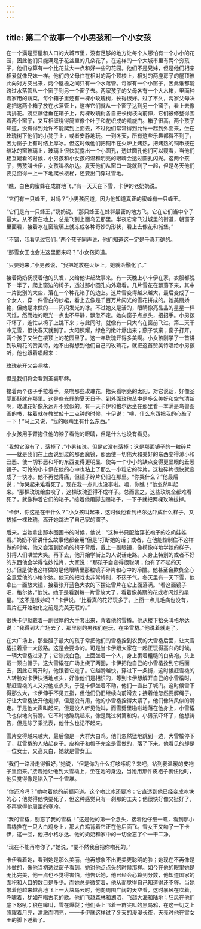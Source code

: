```yaml
---
---
---
```

title: 第二个故事一个小男孩和一个小女孩
---



在一个满是房屋和人口的大城市里，没有足够的地方让每个人哪怕有一个小小的花园，因此他们只能满足于花盆里的几朵花了。在这样的一个大城市里有两个穷孩子，他们总算有一个比花盆大一点和好一些的花园。他们不是兄妹，但是他们相亲相爱就像兄妹一样。他们的父母住在相对的两个顶楼上，相对的两座房子的屋顶彼此向对方突出来，两个屋檐之间只有一个水落管。每家有一个小窗子，因此谁都能跨过水落管从一个窗子到另一个窗子去。两家孩子的父母各有一个大木箱，里面种着家用的蔬菜，每个箱子里还有一棵小玫瑰树，长得很好。过了不久，两家父母决定把这两个箱子放在水落管上，这样它们就从一个窗子达到另一个窗子，看上去像两排花。豌豆藤低垂在箱子上，两棵玫瑰树各自把长树枝向前伸，它们被修整得围着两个窗子，又互相缠绕得简直像个叶子和花织成的凯旋门。箱子很高，两个孩子知道，没有得到允许不能爬到上面去，不过他们常常得到允许一起到外面来，坐在玫瑰树下他们的小凳子上，或者安静地玩。一到冬天，所有这些乐趣都得不到了，因为窗子上有时结上厚冰。但这时候他们把铜币在火炉上烤热，把烤热的铜币按在结冰的窗玻璃上，玻璃上很快就露出一个小圆孔，透过圆孔他们可以窥看，当他们相互窥看的时候，小男孩和小女孩的温和明亮的眼睛会透过圆孔闪光。这两个孩子，男孩叫卡伊，女孩叫格尔达。夏天他们从窗口一跳就到了一起，但是冬天他们要见面得一上一下地爬长楼梯，还要出门穿过雪地。

“瞧，白色的蜜蜂在成群地飞，”有一天天在下雪，卡伊的老奶奶说。

“它们有一只蜂王，对吗？”小男孩问道，因为他知道真正的蜜蜂有一只蜂王。

“它们是有一只蜂王，”奶奶说。“那只蜂王在蜂群最密的地方飞。它在它们当中个子最大，从不留在地上，总是飞到上面乌云那里。半夜它常飞过城里的街道，朝窗子里面看，接着冰在窗玻璃上就冻成各种奇妙的形状，看上去像花和城堡。”

“不错，我看见过它们，”两个孩子同声说，他们知道这一定是千真万确的。

“那雪女王也会进这里面来吗？”小女孩问道。

“只要她来，”小男孩说，“我把她放在火炉上，她就会融化了。”

接着奶奶抚摸着他的头发，又给他讲起故事来。有一天晚上小卡伊在家，衣服都脱下一半了，爬上窗边的椅子，透过那小圆孔向外窥看。几片雪花在飘落下来，其中一片比别的大些，落在一个种花箱子的边上。这片雪变得越来越大，最后变成了一个女人，穿一件雪白的纱裙，看上去像是千百万片闪光的雪花拼成的。她美丽娇艳，但她是冰做的——闪闪发光的冰。不过她又是活的，眼睛像亮晶晶的星星一样闪烁，然而她的眼光一点也不平静，飘忽不定。她向窗子点点头，招招手。小男孩吓坏了，连忙从椅子上跳下来；与此同时，就像有一只大鸟在窗前飞过。第二天干冷无雪，很快春天就到了。太阳照耀，绿色的嫩叶爆出来；燕子筑窠；窗子打开，两个孩子又坐在楼顶上的花园里了。这一年玫瑰开得多美啊。小女孩刚学了一首讲到玫瑰花的赞美诗，她不由得想到他们自己的玫瑰花，就把这首赞美诗唱给小男孩听，他也跟着唱起来：





玫瑰花开又会凋枯，



但是我们将会看到圣婴耶稣。





接着两个孩子手拉着手，亲吻那些玫瑰花，抬头看明亮的太阳，对它说话，好像圣婴耶稣就在那里。这是些光辉的夏天日子。到外面玫瑰丛中是多么美好和空气清新啊，玫瑰花好像永远开不败似的。有一天卡伊和格尔达坐在那里看一本满是鸟兽图画的书，接着就在教堂敲十二点钟的时候，卡伊说：“噢，什么东西把我的心敲了一下！”马上又说，“我的眼睛里有什么东西。”

小女孩用手臂抱住他的脖子看他的眼睛，但是什么也没有看见。

“我想它没有了，落掉了，”小男孩说。但是它没有落掉；这是那面镜子的一粒碎片——就是我们在上面说到过的那面魔镜，那面使一切伟大和美好的东西变得渺小和丑恶、使一切邪恶和坏的东西变得更明显、使每一个小小的缺点变得更显眼的丑恶镜子。可怜的小卡伊在他的心中也粘上了那么一小粒它的碎片，这粒碎片很快就变成了一块冰。他不再觉得痛，但镜子碎片仍旧在那里。“你哭什么？”他最后说；“你哭起来难看死了。现在我一点儿也没事啦。噢，你瞧！”他忽然叫起来。“那棵玫瑰给虫咬了，这棵玫瑰歪得不成样子。总而言之，这些玫瑰全都难看死了，就像种着它们的箱子。”接着他用脚去踢箱子，一下子就把两棵玫瑰拔掉。

“卡伊，你这是在干什么？”小女孩叫起来，这时候他看到格尔达吓成什么样子，又拔掉一棵玫瑰，离开她跳进了自己家的窗子。

后来，当她拿出那本图画书的时候，他说：“这种书只配给穿长袍子的吃奶娃娃看。”奶奶不管讲什么故事他都会用“但是”打断她的话；或者，在他能控制住不这样做的时候，他又会溜到奶奶的椅子背后，戴上一副眼镜，像模像样地学她的样子，引得人们哄堂大笑。再下去，他开始学街上的人说话走路。人身上特别的或者不好的东西他会学得惟妙惟肖，大家说：“那孩子会变得很聪明；他有了不起的天分。”但是使他这样做的是他眼睛里那粒镜子碎片和心中的冷酷。他甚至会欺负全心全意爱他的小格尔达。他玩的把戏也非常特别，不孩子气。冬天里有一天下雪，他拿出一面放大镜，接着张开蓝色大衣的下摆让雪片在它上面落满。“看这面镜子吧，格尔达，”他说。她于是看到每一片雪放大了，看着像美丽的花或者闪烁的星星。“这不是很妙吗？”卡伊说。“比看真的花好玩多了。上面一点儿毛病也没有，雪片在开始融化之前是完美无瑕的。”

很快卡伊就戴着一副很厚的大手套出来，背着他的雪橇。他从楼下抬头叫格尔达说：“我得到大广场去了，那里别的男孩们在玩，在坐雪橇。”他说着就走了。

在大广场上，那些胆子最大的孩子常把他们的雪橇拴到农民的大雪橇后面，让大雪橇拉着滑一大段路。这是会要命的。可是当卡伊跟大家在一起正玩得高兴的时候，一辆大雪橇过来了；它漆成白色，上面坐着一个人，身上裹着粗糙的白皮袍，头上戴一顶白帽子。这大雪橇在广场上绕了两圈，卡伊把他自己的小雪橇拴到它后面去，因此它离开时，他跟着它走了。它越滑越快，穿过下一条街，这时候赶雪橇的人转脸对卡伊快活地点头，好像他们是相识的，等到卡伊想解开自己的小雪橇时，那赶雪橇的人又对他点点头，于是卡伊坐着不动，他们一直出了城门。这时候雪下得那么大，卡伊伸手不见五指，但他们仍旧继续向前滑去；接着他忽然要解绳子，好让大雪橇放开他走掉，但是没有用，他的小雪橇拴得太紧了，他们像阵风似的滑走。于是他大声叫起来，但是没人听见他叫，而雪劈里啪啦地落在他身上，小雪橇飞也似地向前滑。它不时地蹦跳起来，像是跳过树篱和沟。小男孩吓坏了，他想祷告，但是除了乘法表，他什么也记不起来。

雪片变得越来越大，最后像是一大群大白鸡。他们忽然猛地跳到一边，大雪橇停下了，赶雪橇的人站起身子。皮袍子和帽子完全是雪做的，落了下来。他看见的却是一位女士，又高又白，她就是雪女王。

“我们一路滑走得很好，”她说，“但是你为什么打哆嗦呢？来吧，钻到我温暖的皮袍子里面来。”接着她让他到大雪橇上，坐在她的身边，当她用那件皮袍子裹住他时，他只觉得像是陷入了一个雪堆。

“你还冷吗？”她吻着他的前额问道。这个吻比冰还要冷；它直透到他已经变成冰块的心；他觉得他快要死了，但这种感觉只有一刹那的工夫；他很快好像又挺好了，不再觉得他周围的寒冷。

“我的雪橇，别忘了我的雪橇！”这是他的第一个念头，接着他仔细一瞧，看到那小雪橇拴在一只大白鸡身上，那大白鸡背着它正在他后面飞。雪女王又吻了一下卡伊，这一回，他把小格尔达、他的奶奶和家中的一切全忘了个一干二净。

“现在不能再吻你了，”她说，“要不然我会把你吻死的。”

卡伊看着她，看到她是那么美丽，他再想象不出更美更聪明的脸；她现在不再像是冰做的，像他当初透过窗子看到，她对他点点头的时候那样。如今在他的眼里她是无比完美，他一点也不觉得害怕。他告诉她，他已经会心算到分数，他知道国家的面积和人口的数目是多少。而她总是微笑着，他从而觉得自己知道得还不够。当她带着他越来越高地飞上一大块乌云时，他向周围广阔的天空看，这时暴风在吹着，呼啸着，犹如在唱古老的歌。他们飞越森林和湖沼，飞越大海和陆地；狂风在他们底下怒吼；狼在嗥叫，雪在爆裂；他们头上飞着一群尖叫的黑乌鸦，在这一切之上照耀着月亮，清澈而明亮，——卡伊就这样过了冬天的漫漫长夜，天亮时他在雪女王的脚下睡着了。